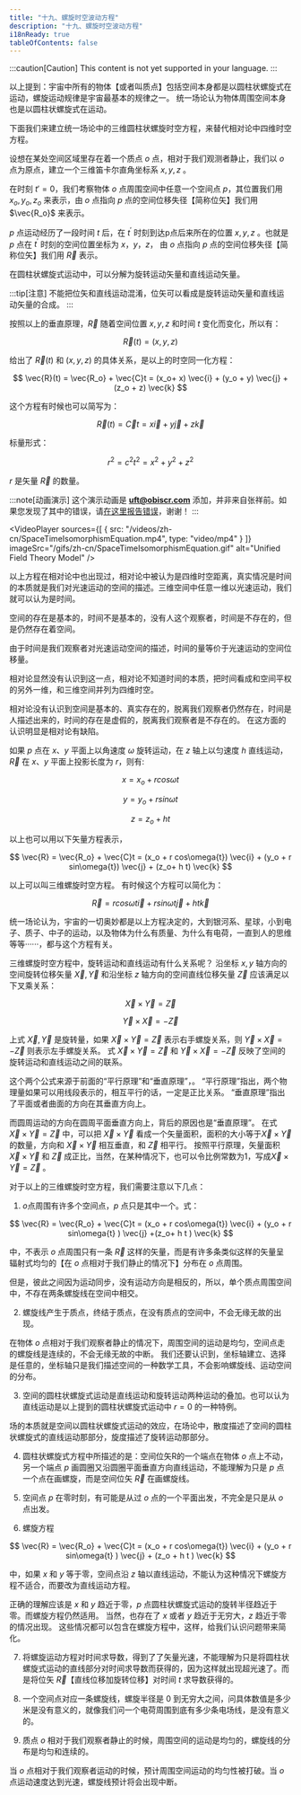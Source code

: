 ```yaml
---
title: "十九、螺旋时空波动方程"
description: "十九、螺旋时空波动方程"
i18nReady: true
tableOfContents: false
---
```



:::caution[Caution]
This content is not yet supported in your language.
:::


以上提到：宇宙中所有的物体【或者叫质点】包括空间本身都是以圆柱状螺旋式在运动，螺旋运动规律是宇宙最基本的规律之一。
统一场论认为物体周围空间本身也是以圆柱状螺旋式在运动。

下面我们来建立统一场论中的三维圆柱状螺旋时空方程，来替代相对论中四维时空方程。

设想在某处空间区域里存在着一个质点 $o$ 点，相对于我们观测者静止，我们以 $o$ 点为原点，建立一个三维笛卡尔直角坐标系 $x,y,z$ 。

在时刻 $t'= 0$，我们考察物体 $o$ 点周围空间中任意一个空间点 $p$，其位置我们用 $x_o, y_o, z_o$ 来表示，由 $o$ 点指向 $p$ 点的空间位移失径【简称位矢】我们用 $\vec{R_o}$ 来表示。

$p$ 点运动经历了一段时间 $t$ 后，在 $t^{\prime}$ 时刻到达p点后来所在的位置 $x, y, z$ 。也就是 $p$ 点在 $t^{\prime}$ 时刻的空间位置坐标为 $x，y，z$，
由 $o$ 点指向 $p$ 点的空间位移失径【简称位矢】我们用 $\vec{R}$ 表示。

在圆柱状螺旋式运动中，可以分解为旋转运动矢量和直线运动矢量。

:::tip[注意]
不能把位矢和直线运动混淆，位矢可以看成是旋转运动矢量和直线运动矢量的合成。
:::

按照以上的垂直原理，$\vec{R}$ 随着空间位置 $x, y, z$ 和时间 $t$ 变化而变化，所以有：

$$
\vec{R}(t) =(x,y,z)
$$

给出了 $\vec{R}(t)$ 和 $(x, y, z)$ 的具体关系，是以上的时空同一化方程：

$$
\vec{R}(t) = \vec{R_o} + \vec{C}t = (x_o+ x) \vec{i} + (y_o + y) \vec{j} + (z_o + z) \vec{k}
$$

这个方程有时候也可以简写为：

$$
\vec{R}(t) = \vec{C}t = x \vec{i}+ y \vec{j} + z \vec{k}
$$

标量形式：

$$
r^{2} = c^{2}t^{2} = x^{2}+ y^{2}+ z^{2}
$$

$r$ 是矢量 $\vec{R}$ 的数量。

:::note[动画演示]
这个演示动画是 **[uft@obiscr.com](mailto:uft@obiscr.com)** 添加，并非来自张祥前。如果您发现了其中的错误，请[在这里报告错误](https://github.com/unified-field-theory-org/animations/issues/new?title=%E5%8F%91%E7%8E%B0%E5%8A%A8%E7%94%BB%E6%B8%B2%E6%9F%93%E9%94%99%E8%AF%AF&labels=animations)，谢谢！
:::

<VideoPlayer
  sources={[
    { src: "/videos/zh-cn/SpaceTimeIsomorphismEquation.mp4", type: "video/mp4" }
  ]}
  imageSrc="/gifs/zh-cn/SpaceTimeIsomorphismEquation.gif"
  alt="Unified Field Theory Model"
/>

以上方程在相对论中也出现过，相对论中被认为是四维时空距离，真实情况是时间的本质就是我们对光速运动的空间的描述。三维空间中任意一维以光速运动，我们就可以认为是时间。

空间的存在是基本的，时间不是基本的，没有人这个观察者，时间是不存在的，但是仍然存在着空间。

由于时间是我们观察者对光速运动空间的描述，时间的量等价于光速运动的空间位移量。

相对论显然没有认识到这一点，相对论不知道时间的本质，把时间看成和空间平权的另外一维，和三维空间并列为四维时空。

相对论没有认识到空间是基本的、真实存在的，脱离我们观察者仍然存在，时间是人描述出来的，时间的存在是虚假的，脱离我们观察者是不存在的。
在这方面的认识明显是相对论有缺陷。

如果 $p$ 点在 $x、y$ 平面上以角速度 $ω$ 旋转运动，在 $z$ 轴上以匀速度 $h$ 直线运动，$\vec{R}$ 在 $x、y$ 平面上投影长度为 $r$，则有:

$$
x = x_o + r cos\omega{t}
$$

$$
y = y_o+ r sin\omega{t}
$$

$$
z = z_o +  h t
$$

以上也可以用以下矢量方程表示，

$$
\vec{R} = \vec{R_o} + \vec{C}t = (x_o + r cos\omega{t}) \vec{i} + (y_o +  r sin\omega{t}) \vec{j} + (z_o+  h t) \vec{k}
$$

以上可以叫三维螺旋时空方程。
有时候这个方程可以简化为：

$$
\vec{R} = r cos\omega{t} \vec{i} + r sin\omega{t} \vec{j} + h t \vec{k}
$$

统一场论认为，宇宙的一切奥妙都是以上方程决定的，大到银河系、星球，小到电子、质子、中子的运动，以及物体为什么有质量、为什么有电荷，一直到人的思维等等······，都与这个方程有关。

三维螺旋时空方程中，旋转运动和直线运动有什么关系呢？
沿坐标 $x, y$ 轴方向的空间旋转位移矢量 $\vec{X}, \vec{Y}$ 和沿坐标 $z$ 轴方向的空间直线位移矢量 $\vec{Z}$ 应该满足以下叉乘关系：

$$
\vec{X} × \vec{Y} = \vec{Z}
$$

$$
\vec{Y} × \vec{X} = -\vec{Z}
$$

上式 $\vec{X}, \vec{Y}$ 是旋转量，如果 $\vec{X} × \vec{Y} = \vec{Z}$ 表示右手螺旋关系，则 $\vec{Y} × \vec{X} = - \vec{Z}$ 则表示左手螺旋关系。
式 $\vec{X} × \vec{Y} = \vec{Z}$ 和 $\vec{Y} × \vec{X} = - \vec{Z}$ 反映了空间的旋转运动和直线运动之间的联系。

这个两个公式来源于前面的“平行原理”和“垂直原理”，。
“平行原理”指出，两个物理量如果可以用线段表示的，相互平行的话，一定是正比关系。
“垂直原理”指出了平面或者曲面的方向在其垂直方向上。

而圆周运动的方向在圆周平面垂直方向上，背后的原因也是“垂直原理”。
在式 $\vec{X} × \vec{Y} = \vec{Z}$ 中，可以把 $\vec{X} × \vec{Y}$ 看成一个矢量面积，面积的大小等于$\vec{X} × \vec{Y}$的数量，方向和 $\vec{X} × \vec{Y}$ 相互垂直，和 $\vec{Z}$ 相平行。
按照平行原理，矢量面积 $\vec{X} × \vec{Y}$ 和 $\vec{Z}$ 成正比，当然，在某种情况下，也可以令比例常数为1，写成$\vec{X} × \vec{Y} = \vec{Z}$ 。

对于以上的三维螺旋时空方程，我们需要注意以下几点：


1. $o$点周围有许多个空间点，$p$ 点只是其中一个。式：

  $$
  \vec{R} = \vec{R_o} + \vec{C}t = (x_o + r cos\omega{t}) \vec{i} + (y_o +  r sin\omega{t} ) \vec{j} +(z_o+  h t ) \vec{k}
  $$
  
  中，不表示 $o$ 点周围只有一条 $\vec{R}$ 这样的矢量，而是有许多条类似这样的矢量呈辐射式均匀的【在 $o$ 点相对于我们静止的情况下】分布在 $o$ 点周围。
  
  但是，彼此之间因为运动同步，没有运动方向是相反的，所以，单个质点周围空间中，不存在两条螺旋线在空间中相交。

2. 螺旋线产生于质点，终结于质点，在没有质点的空间中，不会无缘无故的出现。

  在物体 $o$ 点相对于我们观察者静止的情况下，周围空间的运动是均匀，空间点走的螺旋线是连续的，不会无缘无故的中断。
  我们还要认识到，坐标轴建立、选择是任意的，坐标轴只是我们描述空间的一种数学工具，不会影响螺旋线、运动空间的分布。

3. 空间的圆柱状螺旋式运动是直线运动和旋转运动两种运动的叠加。也可以认为直线运动是以上提到的圆柱状螺旋式运动中 $r = 0$ 的一种特例。

  场的本质就是空间以圆柱状螺旋式运动的效应，在场论中，散度描述了空间的圆柱状螺旋式的直线运动那部分，旋度描述了旋转运动那部分。

4. 圆柱状螺旋式方程中所描述的是：空间位矢R的一个端点在物体 $o$ 点上不动，另一个端点 $p$ 画圆圈又沿圆圈平面垂直方向直线运动，不能理解为只是 $p$ 点一个点在画螺旋，而是空间位矢 $\vec{R}$ 在画螺旋线。

5. 空间点 $p$ 在零时刻，有可能是从过 $o$ 点的一个平面出发，不完全是只是从 $o$ 点出发。

6. 螺旋方程

  $$
  \vec{R} = \vec{R_o} + \vec{C}t = (x_o + r cos\omega{t}) \vec{i} + (y_o +  r sin\omega{t} ) \vec{j} + (z_o +  h t ) \vec{k}
  $$
  
  中，如果 $x$ 和 $y$ 等于零，空间点沿 $z$ 轴以直线运动，不能认为这种情况下螺旋方程不适合，而要改为直线运动方程。
  
  正确的理解应该是 $x$ 和 $y$ 趋近于零，$p$ 点圆柱状螺旋式运动的旋转半径趋近于零。而螺旋方程仍然适用。
  当然，也存在了 $x$ 或者 $y$ 趋近于无穷大，$z$ 趋近于零的情况出现。
  这些情况都可以包含在螺旋方程中，这样，给我们认识问题带来简化。

7. 将螺旋运动方程对时间求导数，得到了了矢量光速，不能理解为只是将圆柱状螺旋式运动的直线部分对时间求导数而获得的，因为这样就出现超光速了。而是将位矢 $\vec{R}$【直线位移加旋转位移】对时间 $t$ 求导数获得的。

8. 一个空间点对应一条螺旋线，螺旋半径是 $0$ 到无穷大之间，问具体数值是多少米是没有意义的，就像我们问一个电荷周围到底有多少条电场线，是没有意义的。

9. 质点 $o$ 相对于我们观察者静止的时候，周围空间的运动是均匀的，螺旋线的分布是均匀和连续的。

当 $o$ 点相对于我们观察者运动的时候，预计周围空间运动的均匀性被打破。当 $o$ 点运动速度达到光速，螺旋线预计将会出现中断。

